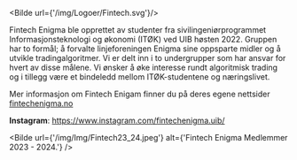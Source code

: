 
<Bilde url={'/img/Logoer/Fintech.svg'}/>

Fintech Enigma ble opprettet av studenter fra sivilingeniørprogrammet Informasjonsteknologi og økonomi (ITØK) ved UIB høsten 2022. 
Gruppen har to formål; å forvalte linjeforeningen Enigma sine oppsparte midler og å utvikle tradingalgoritmer. Vi er delt inn i to undergrupper som har ansvar for hvert av disse målene. 
Vi ønsker å øke interesse rundt algoritmisk trading og i tillegg være et bindeledd mellom ITØK-studentene og næringslivet.

Mer informasjon om Fintech Enigam finner du på deres egene nettsider <a href='https://fintechenigmaweb.onrender.com/'>fintechenigma.no</a>

**Instagram**: <a href='https://www.instagram.com/fintechenigma.uib/'>https://www.instagram.com/fintechenigma.uib/</a>

<Bilde url={'/img/Img/Fintech23_24.jpeg'} alt={'Fintech Enigma Medlemmer 2023 - 2024.'} />